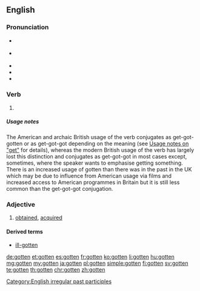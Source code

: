 ==English==

===Pronunciation===
* {{a|RP}} {{IPA|/ˈɡɒtn̩/|lang=en}}
* {{a|GenAm}} {{IPA|/ˈɡɑʔn̩/|lang=en}}
* {{audio|en-us-gotten.ogg|Audio (US)|lang=en}}
* {{rhymes|ɒtən|lang=en}}
* {{hyphenation|got|ten|lang=en}}

===Verb===
{{head|en|past participle|cat2=irregular past participles}}

# {{lb|en|now|mostly|North America|Irish|Northern British}} {{inflection of|get||past|part|lang=en}}

=====Usage notes=====
The American and archaic British usage of the verb conjugates as get-got-gotten or as get-got-got depending on the meaning (see [[get#Usage notes|Usage notes on "get"]] for details), whereas the modern British usage of the verb has largely lost this distinction and conjugates as get-got-got in most cases except, sometimes, where the speaker wants to emphasise getting something. There is an increased usage of gotten than there was in the past in the UK which may be due to influence from American usage via films and increased access to American programmes in Britain but it is still less common than the get-got-got conjugation.

===Adjective===
{{en-adj|-}}

# {{label|en|mostly in combination}} [[obtained]], [[acquired]]

====Derived terms====
* [[ill-gotten]]

[[Category:English irregular past participles]]

[[de:gotten]]
[[et:gotten]]
[[es:gotten]]
[[fr:gotten]]
[[ko:gotten]]
[[li:gotten]]
[[hu:gotten]]
[[mg:gotten]]
[[my:gotten]]
[[ja:gotten]]
[[pl:gotten]]
[[simple:gotten]]
[[fi:gotten]]
[[sv:gotten]]
[[te:gotten]]
[[th:gotten]]
[[chr:gotten]]
[[zh:gotten]]